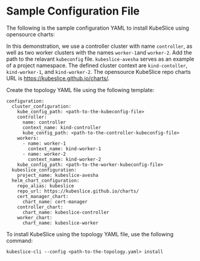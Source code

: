 # Sample Configuration File
The following is the sample configuration YAML to install KubeSlice using opensource charts:

In this demonstration, we use a controller cluster with name `controller`, as well as two worker clusters with the 
names `worker-1`and `worker-2`. Add the path to the relavant `kubeconfig` file. `kubeslice-avesha` serves as an example of a project namespace.
The defined cluster context  are `kind-contoller`, `kind-worker-1`, and `kind-worker-2`.
The opensource KubeSlice repo charts URL is https://kubeslice.github.io/charts/.

Create the topology YAML file using the following template:

```
configuration:
  cluster_configuration:
    kube_config_path: <path-to-the-kubeconfig-file>
    controller:
      name: controller
      context_name: kind-controller
      kube_config_path: <path-to-the-controller-kubeconfig-file>
    workers:
      - name: worker-1
        context_name: kind-worker-1
      - name: worker-2
        context_name: kind-worker-2
    kube_config_path: <path-to-the-worker-kubeconfig-file>
  kubeslice_configuration:
    project_name: kubeslice-avesha
  helm_chart_configuration:
    repo_alias: kubeslice
    repo_url: https://kubeslice.github.io/charts/
    cert_manager_chart:
      chart_name: cert-manager
    controller_chart:
      chart_name: kubeslice-controller
    worker_chart:
      chart_name: kubeslice-worker
```
To install KubeSlice using the topology YAML file, use the following command:
```
kubeslice-cli --config <path-to-the-topology.yaml> install
```